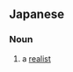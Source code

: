 ==Japanese==
{{ja-kanjitab|しゃ|じつ|しゅ|ぎ|しゃ|yomi=on}}

===Noun===
{{ja-noun|しゃじつしゅぎしゃ}}
# a [[realist]]